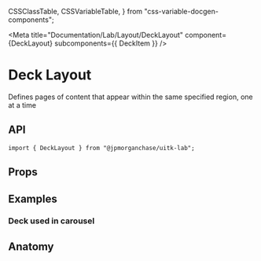   CSSClassTable,
  CSSVariableTable,
} from "css-variable-docgen-components";

<Meta
  title="Documentation/Lab/Layout/DeckLayout"
  component={DeckLayout}
  subcomponents={{ DeckItem }}
/>

# Deck Layout

Defines pages of content that appear within the same specified region, one at a time

<Canvas>
  <Story id="lab-layout-decklayout--default-deck-layout" />
</Canvas>

## API

```
import { DeckLayout } from "@jpmorganchase/uitk-lab";
```

## Props

<ArgsTable of={DeckLayout} />

## Examples

### Deck used in carousel

<Canvas>
  <Story id="lab-layout-decklayout--deck-in-carousel" />
</Canvas>

## Anatomy

<Canvas>
  <ComponentAnatomy showControls={false}>
    <DeckLayout style={{ border: "dashed 1px black", padding: "1rem" }}>
      <DeckItem style={{ border: "dashed 1px black", padding: "1rem" }} />
    </DeckLayout>
  </ComponentAnatomy>
</Canvas>
